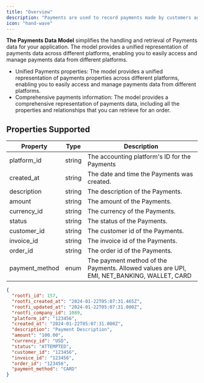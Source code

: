 ```yaml
---
title: "Overview"
description: "Payments are used to record payments made by customers against invoices. Payments can be made against multiple invoice"
icon: "hand-wave"
---
```


**The Payments Data Model** simplifies the handling and retrieval of Payments data for your application. The model provides a unified representation of payments data across different platforms, enabling you to easily access and manage payments data from different platforms.

- Unified Payments properties: The model provides a unified representation of payments properties across different platforms, enabling you to easily access and manage payments data from different platforms.
- Comprehensive payments information: The model provides a comprehensive representation of payments data, including all the properties and relationships that you can retrieve for an order.

## Properties Supported

| Property       | Type   | Description                                                                                |
| -------------- | ------ | ------------------------------------------------------------------------------------------ |
| platform_id    | string | The accounting platform's ID for the Payments                                              |
| created_at     | string | The date and time the Payments was created.                                                |
| description    | string | The description of the Payments.                                                           |
| amount         | string | The amount of the Payments.                                                                |
| currency_id    | string | The currency of the Payments.                                                              |
| status         | string | The status of the Payments.                                                                |
| customer_id    | string | The customer id of the Payments.                                                           |
| invoice_id     | string | The invoice id of the Payments.                                                            |
| order_id       | string | The order id of the Payments.                                                              |
| payment_method | enum   | The payment method of the Payments. Allowed values are UPI, EMI, NET_BANKING, WALLET, CARD |

<ResponseExample name="The Payments Object" >

```json The Payments Response Object
{
  "rootfi_id": 157,
  "rootfi_created_at": "2024-01-22T05:07:31.465Z",
  "rootfi_updated_at": "2024-01-22T05:07:31.000Z",
  "rootfi_company_id": 1089,
  "platform_id": "123456",
  "created_at": "2024-01-22T05:07:31.000Z",
  "description": "Payment Description",
  "amount": "100.00",
  "currency_id": "USD",
  "status": "ATTEMPTED",
  "customer_id": "123456",
  "invoice_id": "123456",
  "order_id": "123456",
  "payment_method": "CARD"
}
```

</ResponseExample>

